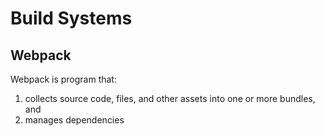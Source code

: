 # Build Systems

## Webpack

Webpack is program that:

1. collects source code, files, and other assets into one or more bundles, and
2. manages dependencies